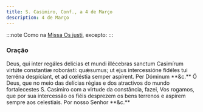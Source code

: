 ```yaml
---
title: S. Casimiro, Conf., a 4 de Março
description: 4 de Março
---
```


:::note
Como na [Missa Os justi](/missal/comum/14confessoresnaopontifices1), excepto:
:::

### Oração

<div class="side-by-side not-content">
  <span>
    Deus, qui inter regáles delicias et mundi illécebras sanctum Casimírum
    virtúte constantiæ roborásti: quǽsumus; ut ejus intercessióne fidéles tui
    terréna despíciant, et ad cœléstia semper aspírent. Per Dóminum **&c.**
  </span>
  <span>
    Ó Deus, que no meio das delícias régias e dos atractivos do mundo
    fortalecestes S. Casimiro com a virtude da constância, fazei, Vos rogamos,
    que por sua intercessão os fiéis desprezem os bens terrenos e aspirem sempre
    aos celestiais. Por nosso Senhor **&c.**
  </span>
</div>
